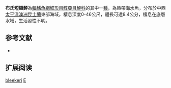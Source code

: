 {{Speciesbox
| name = 布氏短額鮃
| image = 
| image_width = 250px
| image_caption = 
| status = NE
| status_system = IUCN3.1
| genus = Engyprosopon
| species = bleekeri
| authority = [[Macleay|Macleay]], 1881
| synonyms = *''Arnoglossus bleekeri, Macleay, 1881''
*''Asterorhombus bleekeri, Macleay, 1881''
}}

'''布氏短額鮃'''為[[輻鰭魚綱|輻鰭魚綱]][[鰈形目|鰈形目]][[鰈亞目|鰈亞目]][[鮃科|鮃科]]的其中一[[種|種]]，為熱帶海水魚，分布於中西[[太平洋|太平洋]][[澳洲|澳洲]][[昆士蘭|昆士蘭]]東部海域，棲息深度0-46公尺，體長可達8.4公分，棲息在底層水域，生活習性不明。

== 参考文献 ==
*{{FishBase_species|genus=Engyprosopon|species=bleekeri|year=2014|month=4}}

== 扩展阅读 ==
{{refbegin}}
{{wikispecies-inline|Engyprosopon bleekeri|布氏短額鮃}}
{{refend}}
{{Taxonbar|from=Q2280633}}

[[Category:短額鮃屬|bleekeri]]
[[Category:1881年描述的鱼类|E]]


{{魚類小作品}}